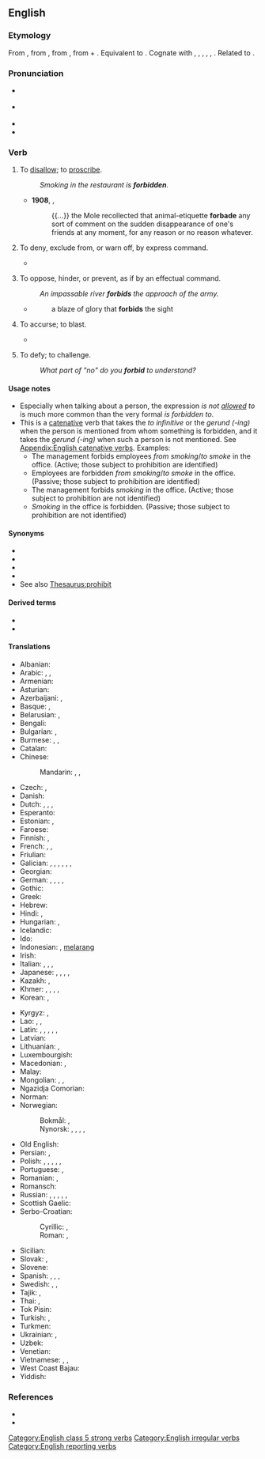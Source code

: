 ==English==

===Etymology===
{{PIE root|en|bʰewdʰ}}
From {{inh|en|enm|forbeden}}, from {{inh|en|ang|forbēodan||to forbid, prohibit, restrain, refuse, repeal, annul}}, from {{inh|en|gem-pro|*furibeudaną}}, from {{m|gem-pro|*furi}} + {{m|gem-pro|*beudaną}}. Equivalent to {{prefix|en|for|bid|t1=from, away|t2=to offer, proclaim}}. Cognate with {{cog|nl|verbieden||to forbid}}, {{cog|de|verbieten||to forbid}}, {{cog|da|forbyde||to forbid}},
{{cog|nb|forby||to forbid}}, {{cog|sv|förbjuda||to forbid}}, {{cog|got|𐍆𐌰𐌿𐍂𐌱𐌹𐌿𐌳𐌰𐌽}}. Related to {{m|en|forbode}}.

===Pronunciation===
* {{a|GA}} {{IPA|en|/fɚˈbɪd/}}
* {{a|RP}} {{IPA|en|/fəˈbɪd/}}
* {{audio|en|en-us-forbid.ogg|Audio (US)}}
* {{rhymes|en|ɪd}}

===Verb===
{{en-verb|forbids|forbidding|forbid|past2=forbade|past3=forbad|forbidden}}

# {{lb|en|transitive}} To [[disallow]]; to [[proscribe]].
#: ''Smoking in the restaurant is '''forbidden'''.''
#* '''1908''', {{w|Kenneth Grahame}}, ''{{w|The Wind in the Willows}}''
#*: {{...}} the Mole recollected that animal-etiquette '''forbade''' any sort of comment on the sudden disappearance of one's friends at any moment, for any reason or no reason whatever.
# {{lb|en|ditransitive}} To deny, exclude from, or warn off, by express command.
#* {{RQ:Shakespeare Merry|IV|ii|passage=Have I not '''forbid''' her my house?}}
# {{lb|en|transitive}} To oppose, hinder, or prevent, as if by an effectual command.
#: ''An impassable river '''forbids''' the approach of the army.''
#* {{RQ:Dryden Hind and Panther}}
#*: a blaze of glory that '''forbids''' the sight
# {{lb|en|transitive|obsolete}} To accurse; to blast.
#* {{RQ:Shakespeare Macbeth|I|iii|passage=He shall live a man '''forbid'''.}}
# {{lb|en|transitive|obsolete}} To defy; to challenge.
#: ''What part of "no" do you '''forbid''' to understand?''
#: {{rfquotek|en|L. Andrews}}

====Usage notes====
* Especially when talking about a person, the expression ''is not [[allow]]ed to'' is much more common than the very formal ''is forbidden to''.
* This is a [[catenative]] verb that takes the ''to infinitive'' or the ''gerund (-ing)'' when the person is mentioned from whom something is forbidden, and it takes the ''gerund (-ing)'' when such a person is not mentioned. See [[Appendix:English catenative verbs]]. Examples:
** The management forbids employees ''from smoking''/''to smoke'' in the office. (Active; those subject to prohibition are identified)
** Employees are forbidden ''from smoking''/''to smoke'' in the office. (Passive; those subject to prohibition are identified)
** The management forbids ''smoking'' in the office. (Active; those subject to prohibition are not identified)
** ''Smoking'' in the office is forbidden. (Passive; those subject to prohibition are not identified)

====Synonyms====
* {{l|en|prohibit}}
* {{l|en|disallow}}
* {{l|en|ban}}
* {{l|en|veto}}
* See also [[Thesaurus:prohibit]]

====Derived terms====
* {{l|en|forbiddance}}
* {{l|en|forbidding}}

====Translations====
{{trans-top|to disallow}}
* Albanian: {{t+|sq|ndaloj}}
* Arabic: {{t|ar|حَرَّمَ}}, {{t|ar|حَظَرَ}}, {{t+|ar|مَنَعَ}}
* Armenian: {{t+|hy|արգելել}}
* Asturian: {{t|ast|negar}}
* Azerbaijani: {{t|az|qadağan etmək}}, {{t|az|yasaq etmək}}
* Basque: {{t|eu|debekatu}}, {{t|eu|uko egin}}
* Belarusian: {{t|be|забараня́ць|impf|sc=Cyrl}}, {{t|be|забарані́ць|pf|sc=Cyrl}}
* Bengali: {{t|bn|নিষেধ করা}}
* Bulgarian: {{t+|bg|забраня́вам}}, {{t+|bg|отка́звам|impf}}
* Burmese: {{t+|my|တား}}, {{t+|my|မြစ်}}, {{t+|my|ပညတ်}}
* Catalan: {{t+|ca|denegar}}
* Chinese:
*: Mandarin: {{t+|cmn|禁止|tr=jìnzhǐ|sc=Hani}}, {{t+|cmn|拒絕|sc=Hani}}, {{t+|cmn|拒绝|tr=jùjué|sc=Hani}}
* Czech: {{t+|cs|zakazovat|impf}}, {{t+|cs|zakázat|pf}}
* Danish: {{t|da|forbyde}}
* Dutch: {{t+|nl|verbieden}}, {{t+|nl|weigeren}}, {{t+|nl|ontzeggen}}, {{t|nl|[[niet]] [[toestaan]]}}
* Esperanto: {{t|eo|malpermesi}}
* Estonian: {{t|et|keelama}}, {{t|et|keelustama}}
* Faroese: {{t|fo|banna}}
* Finnish: {{t+|fi|kieltää}}, {{t+|fi|estää}}
* French: {{t+|fr|interdire}}, {{t+|fr|nier}}, {{t+|fr|dénier}}
* Friulian: {{t|fur|neâ}}
* Galician: {{t|gl|banir}}, {{t|gl|enfensar}}, {{t|gl|devedar}}, {{t|gl|coutar}}, {{t+|gl|toller}}, {{t|gl|privar}}, {{t|gl|entredicir}}
* Georgian: {{t|ka|აკრძალვა}}
* German: {{t+|de|verbieten}}, {{t+|de|untersagen}}, {{t+|de|verweigern}}, {{t+|de|vorenthalten}}, {{t+|de|ablehnen}}
* Gothic: {{t|got|𐍆𐌰𐌿𐍂𐌱𐌹𐌿𐌳𐌰𐌽}}
* Greek: {{t+|el|απαγορεύω}}
* Hebrew: {{t+|he|אָסַר|tr=asár}}
* Hindi: {{t+|hi|रोकना}}, {{t|hi|मना करना}}
* Hungarian: {{t+|hu|tilt}}, {{t+|hu|megtilt}}
* Icelandic: {{t+|is|banna}}
* Ido: {{t+|io|interdiktar}}
* Indonesian: {{t+|id|larang}}, [[larang|melarang]]
* Irish: {{t|ga|éar}}
* Italian: {{t+|it|proibire}}, {{t+|it|vietare}}, {{t+|it|negare}}, {{t+|it|smentire}}
* Japanese: {{t|ja|禁じる|tr=きんじる, kinjiru}}, {{t|ja|禁ずる|tr=きんずる, kinzuru}}, {{t+|ja|拒む|tr=こばむ, kobamu|sc=Jpan}}, {{t+|ja|断る|tr=ことわる, kotowaru|sc=Jpan}}, {{t+|ja|拒絶|tr=きょぜつする, kyozetsu suru|alt=拒絶する|sc=Jpan}}
* Kazakh: {{t|kk|рұқсат етпеу}}, {{t|kk|тыйым салу}}
* Khmer: {{t+|km|ហាម}}, {{t+|km|ឃាត់}}, {{t+|km|ប្រញប្ត}}, {{t+|km|ប្រាម}}, {{t+|km|អាយ័ត}}
* Korean: {{t+|ko|금지하다}}, {{t+|ko|금하다}}
{{trans-mid}}
* Kyrgyz: {{t|ky|тыгоу}}, {{t|ky|тыюу салуу}}
* Lao: {{t|lo|ຫ້າມ}}, {{t|lo|ປາມ}}, {{t|lo|ສງວນ}}
* Latin: {{t|la|vetō}}, {{t+|la|prohibeō}}, {{t|la|interdicō}}, {{t|la|abnegō}}, {{t|la|negō}}, {{t|la|denegō}}
* Latvian: {{t|lv|aizliegt}}
* Lithuanian: {{t+|lt|uždrausti}}, {{t|lt|neleisti}}
* Luxembourgish: {{t|lb|verbidden}}
* Macedonian: {{t|mk|забранува|impf}}, {{t|mk|забрани|pf}}
* Malay: {{t|ms|larang}}
* Mongolian: {{t+|mn|хориглох}}, {{t+|mn|хорих}}, {{t+|mn|цээрлэх}}
* Ngazidja Comorian: {{t|zdj|ziia|alt=uziia}}
* Norman: {{t|nrf|d'fendre}}
* Norwegian:
*: Bokmål: {{t|nb|forby}}, {{t+|nb|nekte}}
*: Nynorsk: {{t|nn|forby}}, {{t|nn|forbyde}}, {{t|nn|forbyda}}, {{t+|nn|nekte}}, {{t+|nn|nekta}}
* Old English: {{t|ang|forbēodan}}
* Persian: {{t|fa|منع کردن|tr=man' kardan}}, {{t|fa|غیر مجاز کردن|tr=ğayr-e mojâz kardan}}
* Polish: {{t+|pl|zakazywać|impf}}, {{t+|pl|zakazać|pf}}, {{t+|pl|zabraniać|impf}}, {{t+|pl|zabronić|pf}}, {{t+|pl|odmawiać|impf}}, {{t+|pl|odmówić|pf}}
* Portuguese: {{t+|pt|proibir}}, {{t+|pt|negar}}
* Romanian: {{t+|ro|interzice}}, {{t+|ro|nega}}
* Romansch: {{t|rm|snegar}}
* Russian: {{t+|ru|запреща́ть|impf}}, {{t+|ru|запрети́ть|pf}}, {{t+|ru|отка́зывать|impf}}, {{t+|ru|отказа́ть|pf}}, {{t|ru|[[не]] [[разреша́ть]]|impf}}, {{t|ru|[[не]] [[разреши́ть]]|pf}}
* Scottish Gaelic: {{t|gd|diùlt}}
* Serbo-Croatian:
*: Cyrillic: {{t|sh|забрањи́вати|impf}}, {{t|sh|забра́нити|pf}}
*: Roman: {{t+|sh|zabranjívati|impf}}, {{t+|sh|zabrániti|pf}}
* Sicilian: {{t+|scn|nigari}}
* Slovak: {{t|sk|zakazovať|impf}}, {{t|sk|zakázať|pf}}
* Slovene: {{t+|sl|prepovedati}}
* Spanish: {{t+|es|prohibir}}, {{t+|es|vedar}}, {{t+|es|vetar}}, {{t+|es|negar}}
* Swedish: {{t+|sv|förbjuda}}, {{t+|sv|neka}}, {{t+|sv|förvägra}}
* Tajik: {{t+|tg|манъ кардан}}, {{t|tg|роҳ надодан}}
* Thai: {{t+|th|ห้าม}}, {{t+|th|ปราม}}
* Tok Pisin: {{t|tpi|tambuim}}
* Turkish: {{t+|tr|yasaklamak}}, {{t+|tr|yasak etmek}}
* Turkmen: {{t|tk|gadagan etmek}}
* Ukrainian: {{t|uk|забороня́ти|impf|sc=Cyrl}}, {{t|uk|заборони́ти|pf|sc=Cyrl}}
* Uzbek: {{t|uz|man qilmoq}}
* Venetian: {{t|vec|negar}}
* Vietnamese: {{t+|vi|cấm}}, {{t+|vi|cấm chỉ}}, {{t+|vi|ngăn cấm}}
* West Coast Bajau: {{t|bdr|ngelarang}}
* Yiddish: {{t|yi|פֿאַרווערן}}
{{trans-bottom}}

===References===
* {{R:Century 1911}}
* {{R:Webster 1913}}

[[Category:English class 5 strong verbs]]
[[Category:English irregular verbs]]
[[Category:English reporting verbs]]